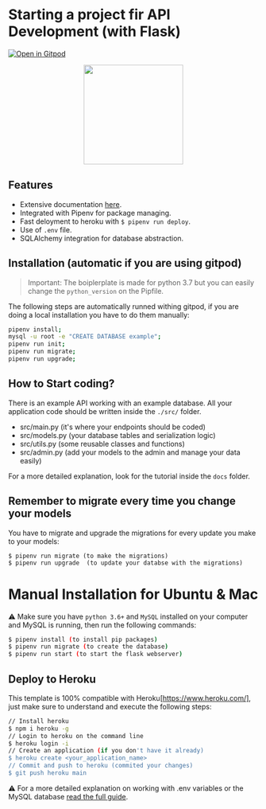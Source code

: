 # Starting a project fir API Development (with Flask)

[![Open in Gitpod](https://gitpod.io/button/open-in-gitpod.svg)](https://gitpod.io/from-referrer/)
<p align="center">
    <a href="https://youtu.be/ORxQ-K3BzQA"><img height="200px" src="https://github.com/4GeeksAcademy/flask-rest-hello/blob/main/docs/assets/how-to.png?raw=true?raw=true" /></a>
</p>

## Features

- Extensive documentation [here](https://github.com/4GeeksAcademy/flask-rest-hello/tree/master/docs).
- Integrated with Pipenv for package managing.
- Fast deloyment to heroku with `$ pipenv run deploy`.
- Use of `.env` file.
- SQLAlchemy integration for database abstraction.

## Installation (automatic if you are using gitpod)

> Important: The boiplerplate is made for python 3.7 but you can easily change the `python_version` on the Pipfile.

The following steps are automatically runned withing gitpod, if you are doing a local installation you have to do them manually:

```sh
pipenv install;
mysql -u root -e "CREATE DATABASE example";
pipenv run init;
pipenv run migrate;
pipenv run upgrade;
```

## How to Start coding?

There is an example API working with an example database. All your application code should be written inside the `./src/` folder.

- src/main.py (it's where your endpoints should be coded)
- src/models.py (your database tables and serialization logic)
- src/utils.py (some reusable classes and functions)
- src/admin.py (add your models to the admin and manage your data easily)

For a more detailed explanation, look for the tutorial inside the `docs` folder.

## Remember to migrate every time you change your models

You have to migrate and upgrade the migrations for every update you make to your models:
```
$ pipenv run migrate (to make the migrations)
$ pipenv run upgrade  (to update your databse with the migrations)
```


# Manual Installation for Ubuntu & Mac

⚠️ Make sure you have `python 3.6+` and `MySQL` installed on your computer and MySQL is running, then run the following commands:
```sh
$ pipenv install (to install pip packages)
$ pipenv run migrate (to create the database)
$ pipenv run start (to start the flask webserver)
```


## Deploy to Heroku

This template is 100% compatible with Heroku[https://www.heroku.com/], just make sure to understand and execute the following steps:

```sh
// Install heroku
$ npm i heroku -g
// Login to heroku on the command line
$ heroku login -i
// Create an application (if you don't have it already)
$ heroku create <your_application_name>
// Commit and push to heroku (commited your changes)
$ git push heroku main
```
:warning: For a more detailed explanation on working with .env variables or the MySQL database [read the full guide](https://github.com/4GeeksAcademy/flask-rest-hello/blob/master/docs/DEPLOY_YOUR_APP.md).
